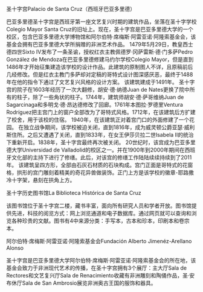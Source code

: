 {{copyedit}}
圣十字宫Palacio de Santa Cruz（西班牙巴亚多里德）

巴亚多里德圣十字宫是西班牙第一座文艺复兴时期的建筑作品，坐落在圣十字学校Colegio Mayor Santa Cruz的旧址上。现在，圣十字宫是巴亚多里德大学的一个校区，包含巴亚多里德大学博物馆和阿尔伯特·席梅斯·阿雷亚诺·阿隆索基金会，该基金会拥有巴亚多里德大学所捐赠的非洲艺术作品。
1479年5月29日，教皇西士德四世Sixto IV发布了一条圣谕，授权红衣主教佩德罗·冈萨雷斯·德·门多萨Pedro González de Mendoza在巴亚多里德修建马约尔学校Colegio Mayor，但是直到1486年才开始征集建造该学校的设计作品。此建筑的原制图人不详，且原稿前后几经修改。但是红衣主教门多萨却对定稿的哥特式设计图深感厌恶，最终于1488年在他的指令下通过了文艺复兴风格的设计方案。
该建筑建成于1491年。
圣十字宫的院子在1603年经历了一次大翻修，胡安·德·纳德Juan de Nates更换了院中所有的柱子，除了一些角状的柱子。1744年，建筑师胡安·德·萨哥维纳Juan de Sagarcinaga和多明戈·德·昂达德修改了回廊。1761年本图拉·罗德里Ventura Rodríguez把主宫门上的窗户全部改为了哥特式风格。1712年，在该建筑后方扩建了校舍，用于该校的住宿。
1940年，在该建筑正对着宫门口的外面修建了一个花园。
在独立战争期间，该学校被迫关闭，直到1816年，成为威灵顿公爵亚瑟·威利斯住所。之后又遭遇了关闭，直到1833年，在女王伊莎贝拉二世Isabela II的统治下重新开启。1838年，圣十字宫最终再次被关闭。
20世纪时，该宫成为巴亚多里德大学Universidad de Valladolid的校区之一。并在1900年到2000年期间在西班牙文化部的主持下进行了修缮。此后，对该宫的修缮工作陆陆续续持续到了2011年。
该建筑呈四方形，全部由石灰石材质的石块构成。宫门正面是哥特式的花窗格，拱形的宫门雕刻着精美的奇花异兽做装饰。正门上方是该学校的徽章-耶路撒冷十字架，悬刻在拱角上方。

圣十字历史图书馆La Biblioteca Histórica de Santa Cruz

该图书馆位于圣十字宫二楼，藏书丰富，面向所有研究人员和学者开放。图书馆提供先进，科技的阅览方式：网上浏览通道和电子数据库。通过网页就可以查询和浏览各种珍贵的文献。图书有4中来源分类：手写本，古本和珍本，印刷本和卷宗本。

阿尔伯特·席梅斯·阿雷亚诺·阿隆索基金会Fundación Alberto Jimenéz-Arellano Alonso 

圣十字宫是巴亚多里德大学阿尔伯特·席梅斯·阿雷亚诺·阿隆索基金会的所在地，该基金会致力于非洲现代艺术的传播，在圣十字宫拥有3个展厅：主大厅Sala de Rectores和文艺复兴厅Sala de Renacimiento收藏有非洲雕刻和陶俑作品，圣·安布休厅Sala de San Ambrosio展览非洲奥古王国的服饰和器具。